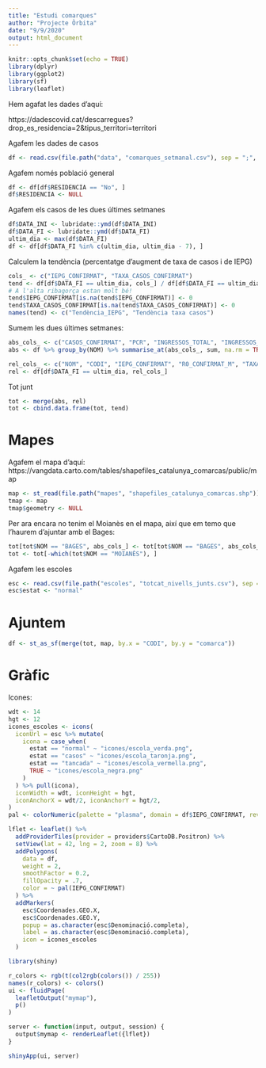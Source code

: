 ```yaml
---
title: "Estudi comarques"
author: "Projecte Òrbita"
date: "9/9/2020"
output: html_document
---
```


```r
knitr::opts_chunk$set(echo = TRUE)
library(dplyr)
library(ggplot2)
library(sf)
library(leaflet)
```

Hem agafat les dades d'aquí: 

https://dadescovid.cat/descarregues?drop_es_residencia=2&tipus_territori=territori

Agafem les dades de casos

```r
df <- read.csv(file.path("data", "comarques_setmanal.csv"), sep = ";", encoding = "UTF-8")
```

Agafem només població general

```r
df <- df[df$RESIDENCIA == "No", ]
df$RESIDENCIA <- NULL
```

Agafem els casos de les dues últimes setmanes

```r
df$DATA_INI <- lubridate::ymd(df$DATA_INI)
df$DATA_FI <- lubridate::ymd(df$DATA_FI)
ultim_dia <- max(df$DATA_FI)
df <- df[df$DATA_FI %in% c(ultim_dia, ultim_dia - 7), ]
```

Calculem la tendència (percentatge d'augment de taxa de casos i de IEPG)
```r
cols_ <- c("IEPG_CONFIRMAT", "TAXA_CASOS_CONFIRMAT")
tend <- df[df$DATA_FI == ultim_dia, cols_] / df[df$DATA_FI == ultim_dia - 7, cols_] - 1
# A l'alta ribagorça estan molt bé!
tend$IEPG_CONFIRMAT[is.na(tend$IEPG_CONFIRMAT)] <- 0 
tend$TAXA_CASOS_CONFIRMAT[is.na(tend$TAXA_CASOS_CONFIRMAT)] <- 0
names(tend) <- c("Tendència_IEPG", "Tendència taxa casos")
```

Sumem les dues últimes setmanes:

```r
abs_cols_ <- c("CASOS_CONFIRMAT", "PCR", "INGRESSOS_TOTAL", "INGRESSOS_CRITIC", "EXITUS")
abs <- df %>% group_by(NOM) %>% summarise_at(abs_cols_, sum, na.rm = TRUE)
```

```r
rel_cols_ <- c("NOM", "CODI", "IEPG_CONFIRMAT", "R0_CONFIRMAT_M", "TAXA_CASOS_CONFIRMAT", "TAXA_PCR", "PERC_PCR_POSITIVES")
rel <- df[df$DATA_FI == ultim_dia, rel_cols_]
```

Tot junt

```r
tot <- merge(abs, rel)
tot <- cbind.data.frame(tot, tend)
```

# Mapes

Agafem el mapa d'aquí: https://vangdata.carto.com/tables/shapefiles_catalunya_comarcas/public/map

```r
map <- st_read(file.path("mapes", "shapefiles_catalunya_comarcas.shp"))
tmap <- map
tmap$geometry <- NULL
```

Per ara encara no tenim el Moianès en el mapa, així que em temo que l'haurem d'ajuntar amb el Bages:

```r
tot[tot$NOM == "BAGES", abs_cols_] <- tot[tot$NOM == "BAGES", abs_cols_] + tot[tot$NOM == "MOIANÈS", abs_cols_]
tot <- tot[-which(tot$NOM == "MOIANÈS"), ]
```

Agafem les escoles

```r
esc <- read.csv(file.path("escoles", "totcat_nivells_junts.csv"), sep = ";", dec=",")
esc$estat <- "normal"
```


# Ajuntem

```r
df <- st_as_sf(merge(tot, map, by.x = "CODI", by.y = "comarca"))
```


# Gràfic

Icones:

```r
wdt <- 14
hgt <- 12
icones_escoles <- icons(
  iconUrl = esc %>% mutate(
    icona = case_when(
      estat == "normal" ~ "icones/escola_verda.png",
      estat == "casos" ~ "icones/escola_taronja.png",
      estat == "tancada" ~ "icones/escola_vermella.png",
      TRUE ~ "icones/escola_negra.png"
    )
  ) %>% pull(icona),
  iconWidth = wdt, iconHeight = hgt,
  iconAnchorX = wdt/2, iconAnchorY = hgt/2,
)
pal <- colorNumeric(palette = "plasma", domain = df$IEPG_CONFIRMAT, reverse = T)
```


```r
lflet <- leaflet() %>%
  addProviderTiles(provider = providers$CartoDB.Positron) %>%
  setView(lat = 42, lng = 2, zoom = 8) %>%
  addPolygons(
    data = df,
    weight = 2,
    smoothFactor = 0.2,
    fillOpacity = .7,
    color = ~ pal(IEPG_CONFIRMAT)
  ) %>%
  addMarkers(
    esc$Coordenades.GEO.X,
    esc$Coordenades.GEO.Y,
    popup = as.character(esc$Denominació.completa),
    label = as.character(esc$Denominació.completa),
    icon = icones_escoles
  )

```

```r
library(shiny)
```

```r
r_colors <- rgb(t(col2rgb(colors()) / 255))
names(r_colors) <- colors()
ui <- fluidPage(
  leafletOutput("mymap"),
  p()
)

server <- function(input, output, session) {
  output$mymap <- renderLeaflet({lflet})
}

shinyApp(ui, server)
```
